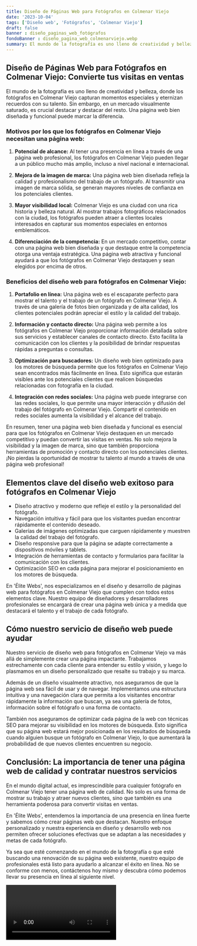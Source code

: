 ```yaml
---
title: Diseño de Páginas Web para Fotógrafos en Colmenar Viejo
date: '2023-10-04'
tags: ['Diseño web', 'Fotógrafos', 'Colmenar Viejo']
draft: false
banner : diseño_paginas_web_fotógrafos
fondoBanner : diseño_pagina_web_colmenarviejo.webp
summary: El mundo de la fotografía es uno lleno de creatividad y belleza, donde los fotógrafos en Colmenar Viejo capturan momentos especiales y eternizan recuerdos con su talento. Sin embargo, en un mercado visualmente saturado, es crucial destacar y destacar del resto. Una página web bien diseñada y funcional puede marcar la diferencia.
---
```


## Diseño de Páginas Web para Fotógrafos en Colmenar Viejo: Convierte tus visitas en ventas

El mundo de la fotografía es uno lleno de creatividad y belleza, donde los fotógrafos en Colmenar Viejo capturan momentos especiales y eternizan recuerdos con su talento. Sin embargo, en un mercado visualmente saturado, es crucial destacar y destacar del resto. Una página web bien diseñada y funcional puede marcar la diferencia.

### Motivos por los que los fotógrafos en Colmenar Viejo necesitan una página web:

1. **Potencial de alcance:** Al tener una presencia en línea a través de una página web profesional, los fotógrafos en Colmenar Viejo pueden llegar a un público mucho más amplio, incluso a nivel nacional e internacional.

2. **Mejora de la imagen de marca:** Una página web bien diseñada refleja la calidad y profesionalismo del trabajo de un fotógrafo. Al transmitir una imagen de marca sólida, se generan mayores niveles de confianza en los potenciales clientes.

3. **Mayor visibilidad local:** Colmenar Viejo es una ciudad con una rica historia y belleza natural. Al mostrar trabajos fotográficos relacionados con la ciudad, los fotógrafos pueden atraer a clientes locales interesados en capturar sus momentos especiales en entornos emblemáticos.

4. **Diferenciación de la competencia:** En un mercado competitivo, contar con una página web bien diseñada y que destaque entre la competencia otorga una ventaja estratégica. Una página web atractiva y funcional ayudará a que los fotógrafos en Colmenar Viejo destaquen y sean elegidos por encima de otros.

### Beneficios del diseño web para fotógrafos en Colmenar Viejo:

1. **Portafolio en línea:** Una página web es el escaparate perfecto para mostrar el talento y el trabajo de un fotógrafo en Colmenar Viejo. A través de una galería de fotos bien organizada y de alta calidad, los clientes potenciales podrán apreciar el estilo y la calidad del trabajo.

2. **Información y contacto directo:** Una página web permite a los fotógrafos en Colmenar Viejo proporcionar información detallada sobre sus servicios y establecer canales de contacto directo. Esto facilita la comunicación con los clientes y la posibilidad de brindar respuestas rápidas a preguntas o consultas.

3. **Optimización para buscadores:** Un diseño web bien optimizado para los motores de búsqueda permite que los fotógrafos en Colmenar Viejo sean encontrados más fácilmente en línea. Esto significa que estarán visibles ante los potenciales clientes que realicen búsquedas relacionadas con fotografía en la ciudad.

4. **Integración con redes sociales:** Una página web puede integrarse con las redes sociales, lo que permite una mayor interacción y difusión del trabajo del fotógrafo en Colmenar Viejo. Compartir el contenido en redes sociales aumenta la visibilidad y el alcance del trabajo.

En resumen, tener una página web bien diseñada y funcional es esencial para que los fotógrafos en Colmenar Viejo destaquen en un mercado competitivo y puedan convertir las visitas en ventas. No solo mejora la visibilidad y la imagen de marca, sino que también proporciona herramientas de promoción y contacto directo con los potenciales clientes. ¡No pierdas la oportunidad de mostrar tu talento al mundo a través de una página web profesional!

<GifSeo />

<Cta />

## Elementos clave del diseño web exitoso para fotógrafos en Colmenar Viejo

- Diseño atractivo y moderno que refleje el estilo y la personalidad del fotógrafo.
- Navegación intuitiva y fácil para que los visitantes puedan encontrar rápidamente el contenido deseado.
- Galerías de imágenes optimizadas que carguen rápidamente y muestren la calidad del trabajo del fotógrafo.
- Diseño responsive para que la página se adapte correctamente a dispositivos móviles y tablets.
- Integración de herramientas de contacto y formularios para facilitar la comunicación con los clientes.
- Optimización SEO en cada página para mejorar el posicionamiento en los motores de búsqueda.

En 'Élite Webs', nos especializamos en el diseño y desarrollo de páginas web para fotógrafos en Colmenar Viejo que cumplen con todos estos elementos clave. Nuestro equipo de diseñadores y desarrolladores profesionales se encargará de crear una página web única y a medida que destacará el talento y el trabajo de cada fotógrafo.

## Cómo nuestro servicio de diseño web puede ayudar

Nuestro servicio de diseño web para fotógrafos en Colmenar Viejo va más allá de simplemente crear una página impactante. Trabajamos estrechamente con cada cliente para entender su estilo y visión, y luego lo plasmamos en un diseño personalizado que resalte su trabajo y su marca.

Además de un diseño visualmente atractivo, nos aseguramos de que la página web sea fácil de usar y de navegar. Implementamos una estructura intuitiva y una navegación clara que permita a los visitantes encontrar rápidamente la información que buscan, ya sea una galería de fotos, información sobre el fotógrafo o una forma de contacto.

También nos aseguramos de optimizar cada página de la web con técnicas SEO para mejorar su visibilidad en los motores de búsqueda. Esto significa que su página web estará mejor posicionada en los resultados de búsqueda cuando alguien busque un fotógrafo en Colmenar Viejo, lo que aumentará la probabilidad de que nuevos clientes encuentren su negocio.

## Conclusión: La importancia de tener una página web de calidad y contratar nuestros servicios

En el mundo digital actual, es imprescindible para cualquier fotógrafo en Colmenar Viejo tener una página web de calidad. No solo es una forma de mostrar su trabajo y atraer nuevos clientes, sino que también es una herramienta poderosa para convertir visitas en ventas.

En 'Élite Webs', entendemos la importancia de una presencia en línea fuerte y sabemos cómo crear páginas web que destacan. Nuestro enfoque personalizado y nuestra experiencia en diseño y desarrollo web nos permiten ofrecer soluciones efectivas que se adaptan a las necesidades y metas de cada fotógrafo.

Ya sea que esté comenzando en el mundo de la fotografía o que esté buscando una renovación de su página web existente, nuestro equipo de profesionales está listo para ayudarlo a alcanzar el éxito en línea. No se conforme con menos, contáctenos hoy mismo y descubra cómo podemos llevar su presencia en línea al siguiente nivel.

<Video />

<CtaBot job='Fotógrafos' city='Colmenar Viejo'/>

<Gmaps query='Colmenar Viejo+españa+maps' />